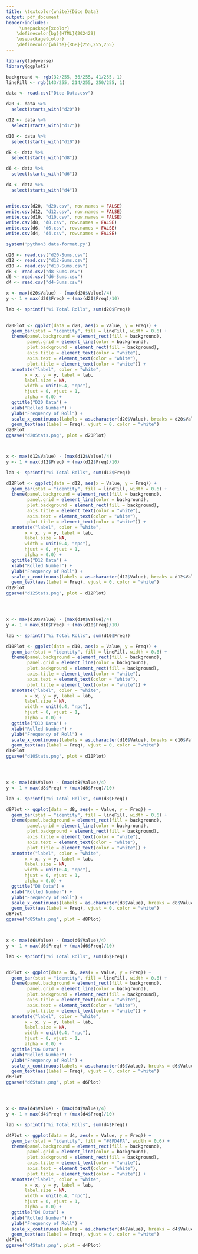 ```yaml
---
title: \textcolor{white}{Dice Data}
output: pdf_document
header-includes:
     \usepackage{xcolor}
    \definecolor{bg}{HTML}{202429}
    \usepackage{color}
    \definecolor{white}{RGB}{255,255,255}
---
```




```r
library(tidyverse)
library(ggplot2)
```


\pagecolor{bg}
```r

background <- rgb(32/255, 36/255, 41/255, 1)
lineFill <- rgb(143/255, 214/255, 250/255, 1)

data <- read.csv("Dice-Data.csv")

d20 <- data %>%
  select(starts_with("d20"))

d12 <- data %>%
  select(starts_with("d12"))

d10 <- data %>%
  select(starts_with("d10"))

d8 <- data %>%
  select(starts_with("d8"))

d6 <- data %>%
  select(starts_with("d6"))

d4 <- data %>%
  select(starts_with("d4"))


write.csv(d20, "d20.csv", row.names = FALSE)
write.csv(d12, "d12.csv", row.names = FALSE)
write.csv(d10, "d10.csv", row.names = FALSE)
write.csv(d8, "d8.csv", row.names = FALSE)
write.csv(d6, "d6.csv", row.names = FALSE)
write.csv(d4, "d4.csv", row.names = FALSE)

system('python3 data-format.py')

d20 <- read.csv("d20-Sums.csv")
d12 <- read.csv("d12-Sums.csv")
d10 <- read.csv("d10-Sums.csv")
d8 <- read.csv("d8-Sums.csv")
d6 <- read.csv("d6-Sums.csv")
d4 <- read.csv("d4-Sums.csv")

x <- max(d20$Value) - (max(d20$Value)/4)
y <- 1 + max(d20$Freq) + (max(d20$Freq)/10)

lab <- sprintf("%i Total Rolls", sum(d20$Freq))

               
d20Plot <- ggplot(data = d20, aes(x = Value, y = Freq)) + 
  geom_bar(stat = "identity", fill = lineFill, width = 0.6) +
  theme(panel.background = element_rect(fill = background),
        panel.grid = element_line(color = background), 
        plot.background = element_rect(fill = background), 
        axis.title = element_text(color = "white"), 
        axis.text = element_text(color = "white"),
        plot.title = element_text(color = "white")) +
  annotate("label", color = "white",
       x = x, y = y, label = lab,
       label.size = NA,
       width = unit(0.4, "npc"),
       hjust = 0, vjust = 1,
       alpha = 0.0) +
  ggtitle("D20 Data") + 
  xlab("Rolled Number") + 
  ylab("Frequency of Roll") +
  scale_x_continuous(labels = as.character(d20$Value), breaks = d20$Value) + 
  geom_text(aes(label = Freq), vjust = 0, color = "white")
d20Plot
ggsave("d20Stats.png", plot = d20Plot)



x <- max(d12$Value) - (max(d12$Value)/4)
y <- 1 + max(d12$Freq) + (max(d12$Freq)/10)

lab <- sprintf("%i Total Rolls", sum(d12$Freq))

d12Plot <- ggplot(data = d12, aes(x = Value, y = Freq)) + 
  geom_bar(stat = "identity", fill = lineFill, width = 0.6) +
  theme(panel.background = element_rect(fill = background),
        panel.grid = element_line(color = background), 
        plot.background = element_rect(fill = background), 
        axis.title = element_text(color = "white"), 
        axis.text = element_text(color = "white"),
        plot.title = element_text(color = "white")) +
  annotate("label", color = "white",
       x = x, y = y, label = lab,
       label.size = NA,
       width = unit(0.4, "npc"),
       hjust = 0, vjust = 1,
       alpha = 0.0) +
  ggtitle("D12 Data") + 
  xlab("Rolled Number") + 
  ylab("Frequency of Roll") +
  scale_x_continuous(labels = as.character(d12$Value), breaks = d12$Value) + 
  geom_text(aes(label = Freq), vjust = 0, color = "white")
d12Plot
ggsave("d12Stats.png", plot = d12Plot)




x <- max(d10$Value) - (max(d10$Value)/4)
y <- 1 + max(d10$Freq) + (max(d10$Freq)/10)

lab <- sprintf("%i Total Rolls", sum(d10$Freq))

d10Plot <- ggplot(data = d10, aes(x = Value, y = Freq)) + 
  geom_bar(stat = "identity", fill = lineFill, width = 0.6) +
  theme(panel.background = element_rect(fill = background),
        panel.grid = element_line(color = background), 
        plot.background = element_rect(fill = background), 
        axis.title = element_text(color = "white"), 
        axis.text = element_text(color = "white"),
        plot.title = element_text(color = "white")) +
  annotate("label", color = "white",
       x = x, y = y, label = lab,
       label.size = NA,
       width = unit(0.4, "npc"),
       hjust = 0, vjust = 1,
       alpha = 0.0) +
  ggtitle("D10 Data") + 
  xlab("Rolled Number") + 
  ylab("Frequency of Roll") +
  scale_x_continuous(labels = as.character(d10$Value), breaks = d10$Value) + 
  geom_text(aes(label = Freq), vjust = 0, color = "white")
d10Plot
ggsave("d10Stats.png", plot = d10Plot)




x <- max(d8$Value) - (max(d8$Value)/4)
y <- 1 + max(d8$Freq) + (max(d8$Freq)/10)

lab <- sprintf("%i Total Rolls", sum(d8$Freq))

d8Plot <- ggplot(data = d8, aes(x = Value, y = Freq)) + 
  geom_bar(stat = "identity", fill = lineFill, width = 0.6) +
  theme(panel.background = element_rect(fill = background),
        panel.grid = element_line(color = background), 
        plot.background = element_rect(fill = background), 
        axis.title = element_text(color = "white"), 
        axis.text = element_text(color = "white"),
        plot.title = element_text(color = "white")) +
  annotate("label", color = "white",
       x = x, y = y, label = lab,
       label.size = NA,
       width = unit(0.4, "npc"),
       hjust = 0, vjust = 1,
       alpha = 0.0) +
  ggtitle("D8 Data") + 
  xlab("Rolled Number") + 
  ylab("Frequency of Roll") +
  scale_x_continuous(labels = as.character(d8$Value), breaks = d8$Value) + 
  geom_text(aes(label = Freq), vjust = 0, color = "white")
d8Plot
ggsave("d8Stats.png", plot = d8Plot)



x <- max(d6$Value) - (max(d6$Value)/4)
y <- 1 + max(d6$Freq) + (max(d6$Freq)/10)

lab <- sprintf("%i Total Rolls", sum(d6$Freq))


d6Plot <- ggplot(data = d6, aes(x = Value, y = Freq)) + 
  geom_bar(stat = "identity", fill = lineFill, width = 0.6) +
  theme(panel.background = element_rect(fill = background),
        panel.grid = element_line(color = background), 
        plot.background = element_rect(fill = background), 
        axis.title = element_text(color = "white"), 
        axis.text = element_text(color = "white"),
        plot.title = element_text(color = "white")) +
  annotate("label", color = "white",
       x = x, y = y, label = lab,
       label.size = NA,
       width = unit(0.4, "npc"),
       hjust = 0, vjust = 1,
       alpha = 0.0) +
  ggtitle("D6 Data") + 
  xlab("Rolled Number") + 
  ylab("Frequency of Roll") +
  scale_x_continuous(labels = as.character(d6$Value), breaks = d6$Value) + 
  geom_text(aes(label = Freq), vjust = 0, color = "white")
d6Plot
ggsave("d6Stats.png", plot = d6Plot)




x <- max(d4$Value) - (max(d4$Value)/4)
y <- 1 + max(d4$Freq) + (max(d4$Freq)/10)

lab <- sprintf("%i Total Rolls", sum(d4$Freq))

d4Plot <- ggplot(data = d4, aes(x = Value, y = Freq)) + 
  geom_bar(stat = "identity", fill = "#8FD4FA", width = 0.6) +
  theme(panel.background = element_rect(fill = background),
        panel.grid = element_line(color = background), 
        plot.background = element_rect(fill = background), 
        axis.title = element_text(color = "white"), 
        axis.text = element_text(color = "white"),
        plot.title = element_text(color = "white")) +
  annotate("label", color = "white",
       x = x, y = y, label = lab,
       label.size = NA,
       width = unit(0.4, "npc"),
       hjust = 0, vjust = 1,
       alpha = 0.0) +
  ggtitle("D4 Data") + 
  xlab("Rolled Number") + 
  ylab("Frequency of Roll") +
  scale_x_continuous(labels = as.character(d4$Value), breaks = d4$Value) + 
  geom_text(aes(label = Freq), vjust = 0, color = "white")
d4Plot
ggsave("d4Stats.png", plot = d4Plot)
```